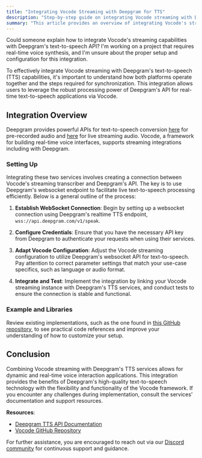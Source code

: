 ```yaml
---
title: "Integrating Vocode Streaming with Deepgram for TTS"
description: "Step-by-step guide on integrating Vocode streaming with Deepgram's text-to-speech API for real-time voice synthesis."
summary: "This article provides an overview of integrating Vocode's streaming framework with Deepgram's powerful text-to-speech API. It covers the necessary setup steps, configuration details, and code examples to facilitate real-time voice synthesis through this integration. Developers can leverage the strengths of both platforms for building dynamic voice interfaces."
---
```


<CommunityQuestion>Could someone explain how to integrate Vocode's streaming capabilities with Deepgram's text-to-speech API? I'm working on a project that requires real-time voice synthesis, and I'm unsure about the proper setup and configuration for this integration.</CommunityQuestion>

To effectively integrate Vocode streaming with Deepgram's text-to-speech (TTS) capabilities, it's important to understand how both platforms operate together and the steps required for synchronization. This integration allows users to leverage the robust processing power of Deepgram's API for real-time text-to-speech applications via Vocode.

## Integration Overview

Deepgram provides powerful APIs for text-to-speech conversion [here](https://developers.deepgram.com/docs/tts-rest) for pre-recorded audio and [here](https://developers.deepgram.com/docs/tts-websocket) for live streaming audio. Vocode, a framework for building real-time voice interfaces, supports streaming integrations including with Deepgram.

### Setting Up

Integrating these two services involves creating a connection between Vocode's streaming transcriber and Deepgram's API. The key is to use Deepgram's websocket endpoint to facilitate live text-to-speech processing efficiently. Below is a general outline of the process:

1. **Establish WebSocket Connection**: Begin by setting up a websocket connection using Deepgram's realtime TTS endpoint, `wss://api.deepgram.com/v1/speak`.

2. **Configure Credentials**: Ensure that you have the necessary API key from Deepgram to authenticate your requests when using their services.

3. **Adapt Vocode Configuration**: Adjust the Vocode streaming configuration to utilize Deepgram's websocket API for text-to-speech. Pay attention to correct parameter settings that match your use-case specifics, such as language or audio format.

4. **Integrate and Test**: Implement the integration by linking your Vocode streaming instance with Deepgram's TTS services, and conduct tests to ensure the connection is stable and functional.

### Example and Libraries

Review existing implementations, such as the one found in [this GitHub repository](https://github.com/vocodedev/vocode-core/blob/e054c33a72787b6a4920f91eb8598ad0bafb4240/vocode/streaming/transcriber/deepgram_transcriber.py), to see practical code references and improve your understanding of how to customize your setup.

## Conclusion

Combining Vocode streaming with Deepgram's TTS services allows for dynamic and real-time voice interaction applications. This integration provides the benefits of Deepgram's high-quality text-to-speech technology with the flexibility and functionality of the Vocode framework. If you encounter any challenges during implementation, consult the services' documentation and support resources.

**Resources**:
- [Deepgram TTS API Documentation](https://developers.deepgram.com/docs/tts-rest)
- [Vocode GitHub Repository](https://github.com/vocodedev/vocode-core)

For further assistance, you are encouraged to reach out via our [Discord community](https://discord.gg/deepgram) for continuous support and guidance.